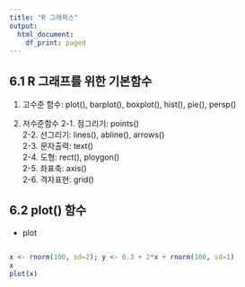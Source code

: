 ```yaml
---
title: "R 그래픽스"
output:
  html_document:
    df_print: paged
---
```


## 6.1 R 그래프를 위한 기본함수

1. 고수준 함수: plot(), barplot(), boxplot(), hist(), pie(), persp()

2. 저수준함수
   2-1. 점그리기: points()  
   2-2. 선그리기: lines(), abline(), arrows()  
   2-3. 문자출력: text()  
   2-4. 도형: rect(), ploygon()  
   2-5. 좌표축: axis()  
   2-6. 격자표현: grid()  

## 6.2 plot() 함수
* plot  


```r
  
```


```r
x <- rnorm(100, sd=2); y <- 0.3 + 2*x + rnorm(100, sd=1)
x
plot(x)
```
